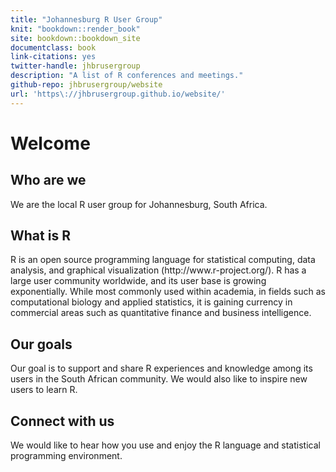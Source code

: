 ```yaml
--- 
title: "Johannesburg R User Group"
knit: "bookdown::render_book"
site: bookdown::bookdown_site
documentclass: book
link-citations: yes
twitter-handle: jhbrusergroup
description: "A list of R conferences and meetings."
github-repo: jhbrusergroup/website
url: 'https\://jhbrusergroup.github.io/website/'
---
```


# Welcome

## Who are we
We are the local R user group for Johannesburg, South Africa.

## What is R
R is an open source programming language for statistical computing, data analysis, and graphical visualization (http://www.r-project.org/). R has a large user community worldwide, and its user base is growing exponentially. While most commonly used within academia, in fields such as computational biology and applied statistics, it is gaining currency in commercial areas such as quantitative finance and business intelligence.

## Our goals
Our goal is to support and share R experiences and knowledge among its users in the South African community. We would also like to inspire new users to learn R.

## Connect with us
We would like to hear how you use and enjoy the R language and statistical programming environment.
